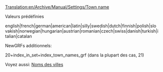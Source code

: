 [[Translation:en/Archive/Manual/Settings/Town name]]


Valeurs prédéfinies

english|french|german|american|latin|silly|swedish|dutch|finnish|polish|slovakish|norwegian|hungarian|austrian|romanian|czech|swiss|danish|turkish|italian|catalan

NewGRFs additionnels:

20+index_in_set+index_town_names_grf 
(dans la plupart des cas, 21)

Voyez aussi: [[fr/Manual/Fenêtre des options du jeu#noms-des-villes|Noms des villes]]